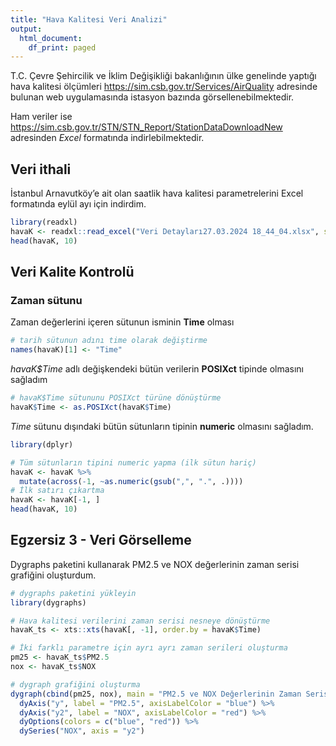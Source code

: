 ```yaml
---
title: "Hava Kalitesi Veri Analizi"
output:
  html_document:
    df_print: paged
---
```


T.C. Çevre Şehircilik ve İklim Değişikliği bakanlığının ülke genelinde yaptığı hava kalitesi
ölçümleri [https://sim.csb.gov.tr/Services/AirQuality](https://sim.csb.gov.tr/Services/AirQuality) adresinde bulunan web uygulamasında istasyon bazında görsellenebilmektedir. 

Ham veriler ise [https://sim.csb.gov.tr/STN/STN_Report/StationDataDownloadNew](https://sim.csb.gov.tr/STN/STN_Report/StationDataDownloadNew) adresinden *Excel* formatında indirlebilmektedir. 

## Veri ithali

İstanbul Arnavutköy'e ait olan saatlik hava kalitesi parametrelerini Excel formatında eylül ayı için indirdim.

```r
library(readxl)
havaK <- readxl::read_excel("Veri Detayları27.03.2024 18_44_04.xlsx", skip = 1, col_names = c("Tarih", "istanbul-Arnavutköy", "PM2.5", "SO2", "CO","NO2","NOX","NO","O3"))
head(havaK, 10)
```

## Veri Kalite Kontrolü

### Zaman sütunu
Zaman değerlerini içeren sütunun isminin **Time** olması
```r
# tarih sütunun adını time olarak değiştirme 
names(havaK)[1] <- "Time"
```


*havaK$Time* adlı değişkendeki bütün verilerin **POSIXct** tipinde olmasını sağladım 

```r
# havaK$Time sütununu POSIXct türüne dönüştürme
havaK$Time <- as.POSIXct(havaK$Time)
```

*Time* sütunu dışındaki bütün sütunların tipinin **numeric** olmasını sağladım.

```r
library(dplyr)

# Tüm sütunların tipini numeric yapma (ilk sütun hariç)
havaK <- havaK %>%
  mutate(across(-1, ~as.numeric(gsub(",", ".", .))))
# İlk satırı çıkartma
havaK <- havaK[-1, ]
head(havaK, 10)
```

## Egzersiz 3 - Veri Görselleme

Dygraphs paketini kullanarak PM2.5 ve NOX değerlerinin zaman serisi grafiğini oluşturdum.




```r
# dygraphs paketini yükleyin
library(dygraphs)

# Hava kalitesi verilerini zaman serisi nesneye dönüştürme
havaK_ts <- xts::xts(havaK[, -1], order.by = havaK$Time)

# İki farklı parametre için ayrı ayrı zaman serileri oluşturma
pm25 <- havaK_ts$PM2.5
nox <- havaK_ts$NOX

# dygraph grafiğini oluşturma
dygraph(cbind(pm25, nox), main = "PM2.5 ve NOX Değerlerinin Zaman Serisi Grafiği") %>%
  dyAxis("y", label = "PM2.5", axisLabelColor = "blue") %>%
  dyAxis("y2", label = "NOX", axisLabelColor = "red") %>%
  dyOptions(colors = c("blue", "red")) %>%
  dySeries("NOX", axis = "y2")
```
